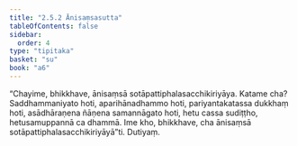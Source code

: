 ```yaml
---
title: "2.5.2 Ānisaṃsasutta"
tableOfContents: false
sidebar:
  order: 4
type: "tipitaka"
basket: "su"
book: "a6"
---
```



<DynamicBreadcrumb />

<Division number="97" book="a6">

<Paragraph number="716" book="a6">
“Chayime, bhikkhave, ānisaṃsā sotāpattiphalasacchikiriyāya. Katame cha? Saddhammaniyato hoti, aparihānadhammo hoti, pariyantakatassa dukkhaṃ hoti, asādhāraṇena ñāṇena samannāgato hoti, hetu cassa sudiṭṭho, hetusamuppannā ca dhammā. Ime kho, bhikkhave, cha ānisaṃsā sotāpattiphalasacchikiriyāyā”ti.

</Paragraph>
</Division>

<Paragraph number="717" type="center" book="a6">
Dutiyaṃ.
</Paragraph>